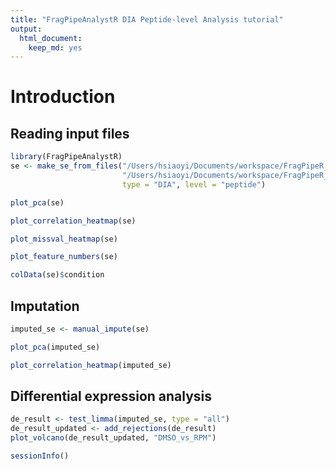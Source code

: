 ```yaml
---
title: "FragPipeAnalystR DIA Peptide-level Analysis tutorial"
output:
  html_document:
    keep_md: yes
---
```


# Introduction

## Reading input files
``` r
library(FragPipeAnalystR)
se <- make_se_from_files("/Users/hsiaoyi/Documents/workspace/FragPipeR_manuscript/data/LiP-MS_latest/report.pr_matrix.tsv",
                         "/Users/hsiaoyi/Documents/workspace/FragPipeR_manuscript/data/LiP-MS_latest/experiment_annotation.txt",
                         type = "DIA", level = "peptide")
```

``` r
plot_pca(se)
```

``` r
plot_correlation_heatmap(se)
```

``` r
plot_missval_heatmap(se)
```

``` r
plot_feature_numbers(se)
```

```r
colData(se)$condition
```

## Imputation
```r
imputed_se <- manual_impute(se)
```


``` r
plot_pca(imputed_se)
```

``` r
plot_correlation_heatmap(imputed_se)
```

## Differential expression analysis
```r
de_result <- test_limma(imputed_se, type = "all")
de_result_updated <- add_rejections(de_result)
plot_volcano(de_result_updated, "DMSO_vs_RPM")
```

``` r
sessionInfo()
```
